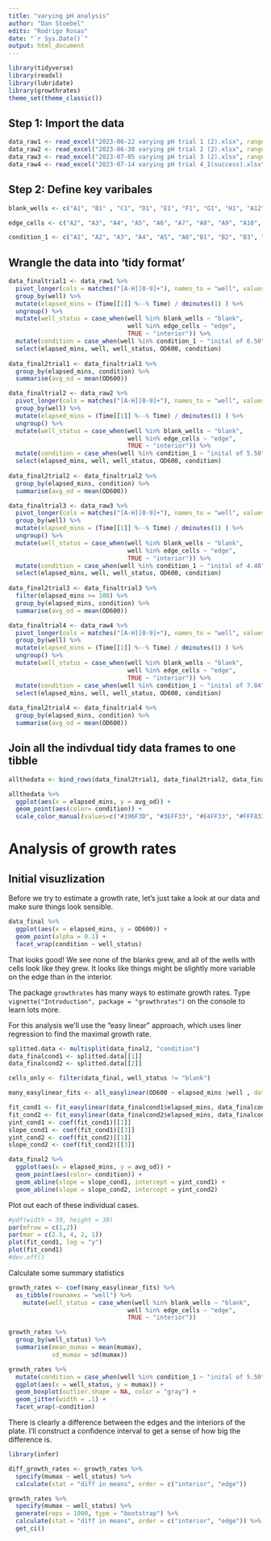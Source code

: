```yaml
---
title: "varying pH analysis"
author: "Dan Stoebel"
edits: "Rodrigo Rosas"
date: "`r Sys.Date()`"
output: html_document
---
```


```r
library(tidyverse)
library(readxl)
library(lubridate)
library(growthrates)
theme_set(theme_classic())
```

## Step 1: Import the data

```r
data_raw1 <- read_excel("2023-06-22 varying pH trial 1 (2).xlsx", range = "B28:CU317")
data_raw2 <- read_excel("2023-06-30 varying pH trial 2 (2).xlsx", range = "B28:CU221")
data_raw3 <- read_excel("2023-07-05 varying pH trial 3 (2).xlsx", range = "B28:CU221")
data_raw4 <- read_excel("2023-07-14 varying pH trial 4_1(success).xlsx", range = "B28:CU221")
```

## Step 2: Define key varibales

```r
blank_wells <- c("A1", "B1" , "C1", "D1", "E1", "F1", "G1", "H1", "A12", "B12", "C12", "D12", "E12", "F12","G12", "H12")

edge_cells <- c("A2", "A3", "A4", "A5", "A6", "A7", "A8", "A9", "A10", "A11","H2", "H3", "H4", "H5", "H6", "H7", "H8", "H9", "H10", "H11")

condition_1 <- c("A1", "A2", "A3", "A4", "A5", "A6","B1", "B2", "B3", "B4", "B5", "B6", "C1", "C2", "C3", "C4", "C5", "C6", "D1", "D2", "D3", "D4", "D5", "D6", "E1", "E2", "E3", "E4", "E5", "E6", "F1", "F2", "F3", "F4", "F5", "F6", "G1", "G2", "G3", "G4", "G5", "G6", "H1", "H2", "H3", "H4", "H5", "H6")
```

## Wrangle the data into 'tidy format'

```r
data_finaltrial1 <- data_raw1 %>% 
  pivot_longer(cols = matches("[A-H][0-9]+"), names_to = "well", values_to = "OD600") %>% 
  group_by(well) %>% 
  mutate(elapsed_mins = (Time[[1]] %--% Time) / dminutes(1) ) %>% 
  ungroup() %>%
  mutate(well_status = case_when(well %in% blank_wells ~ "blank",
                                 well %in% edge_cells ~ "edge",
                                 TRUE ~ "interior")) %>%
  mutate(condition = case_when(well %in% condition_1 ~ "inital of 6.50", TRUE ~ "intial of 5.99")) %>%
  select(elapsed_mins, well, well_status, OD600, condition)
  
data_final2trial1 <- data_finaltrial1 %>%
  group_by(elapsed_mins, condition) %>%
  summarise(avg_od = mean(OD600))
```
```r
data_finaltrial2 <- data_raw2 %>% 
  pivot_longer(cols = matches("[A-H][0-9]+"), names_to = "well", values_to = "OD600") %>% 
  group_by(well) %>% 
  mutate(elapsed_mins = (Time[[1]] %--% Time) / dminutes(1) ) %>% 
  ungroup() %>%
  mutate(well_status = case_when(well %in% blank_wells ~ "blank",
                                 well %in% edge_cells ~ "edge",
                                 TRUE ~ "interior")) %>%
  mutate(condition = case_when(well %in% condition_1 ~ "inital of 5.50", TRUE ~ "intial of 5.05")) %>%
  select(elapsed_mins, well, well_status, OD600, condition)
  
data_final2trial2 <- data_finaltrial2 %>%
  group_by(elapsed_mins, condition) %>%
  summarise(avg_od = mean(OD600))
```

```r
data_finaltrial3 <- data_raw3 %>% 
  pivot_longer(cols = matches("[A-H][0-9]+"), names_to = "well", values_to = "OD600") %>% 
  group_by(well) %>% 
  mutate(elapsed_mins = (Time[[1]] %--% Time) / dminutes(1) ) %>% 
  ungroup() %>%
  mutate(well_status = case_when(well %in% blank_wells ~ "blank",
                                 well %in% edge_cells ~ "edge",
                                 TRUE ~ "interior")) %>%
  mutate(condition = case_when(well %in% condition_1 ~ "inital of 4.48", TRUE ~ "intial of 4.07")) %>%
  select(elapsed_mins, well, well_status, OD600, condition)
  
data_final2trial3 <- data_finaltrial3 %>%
  filter(elapsed_mins >= 100) %>%
  group_by(elapsed_mins, condition) %>%
  summarise(avg_od = mean(OD600))
```

```r
data_finaltrial4 <- data_raw4 %>% 
  pivot_longer(cols = matches("[A-H][0-9]+"), names_to = "well", values_to = "OD600") %>% 
  group_by(well) %>% 
  mutate(elapsed_mins = (Time[[1]] %--% Time) / dminutes(1) ) %>% 
  ungroup() %>%
  mutate(well_status = case_when(well %in% blank_wells ~ "blank",
                                 well %in% edge_cells ~ "edge",
                                 TRUE ~ "interior")) %>%
  mutate(condition = case_when(well %in% condition_1 ~ "inital of 7.04", TRUE ~ "intial of 7.54")) %>%
  select(elapsed_mins, well, well_status, OD600, condition)
  
data_final2trial4 <- data_finaltrial4 %>%
  group_by(elapsed_mins, condition) %>%
  summarise(avg_od = mean(OD600))
```
## Join all the indivdual tidy data frames to one tibble

```r
allthedata <- bind_rows(data_final2trial1, data_final2trial2, data_final2trial3, data_final2trial4)
```

```r
allthedata %>%
  ggplot(aes(x = elapsed_mins, y = avg_od)) + 
  geom_point(aes(color= condition)) +
  scale_color_manual(values=c("#196F3D", "#3EFF33", "#E4FF33", "#FFF833", "#FDB727", "#FD4027", "#27FD9A", "#27FDED"))
```
# Analysis of growth rates

## Initial visuzlization

Before we try to estimate a growth rate, let's just take a look at our data and make sure things look sensible.

```r
data_final %>% 
  ggplot(aes(x = elapsed_mins, y = OD600)) +
  geom_point(alpha = 0.1) +
  facet_wrap(condition ~ well_status)
```
That looks good! We see none of the blanks grew, and all of the wells with cells look like they grew. It looks like things might be slightly more variable on the edge than in the interior.


The package `growthrates` has many ways to estimate growth rates. Type `vignette("Introduction", package = "growthrates")` on the console to learn lots more.

For this analysis we'll use the "easy linear" approach, which uses liner regression to find the maximal growth rate.
```r
splitted.data <- multisplit(data_final2, "condition")
data_finalcond1 <- splitted.data[[1]]
data_finalcond2 <- splitted.data[[2]]
```

```r
cells_only <- filter(data_final, well_status != "blank")

many_easylinear_fits <- all_easylinear(OD600 ~ elapsed_mins |well , data = cells_only)
```

```r
fit_cond1 <- fit_easylinear(data_finalcond1$elapsed_mins, data_finalcond1$avg_od)
fit_cond2 <- fit_easylinear(data_finalcond2$elapsed_mins, data_finalcond2$avg_od)
yint_cond1 <- coef(fit_cond1)[[1]]
slope_cond1 <- coef(fit_cond1)[[3]]
yint_cond2 <- coef(fit_cond2)[[1]]
slope_cond2 <- coef(fit_cond2)[[3]]
```

```r
data_final2 %>%
  ggplot(aes(x = elapsed_mins, y = avg_od)) + 
  geom_point(aes(color= condition)) +
  geom_abline(slope = slope_cond1, intercept = yint_cond1) +
  geom_abline(slope = slope_cond2, intercept = yint_cond2)
```

Plot out each of these individual cases.
```r
#pdf(width = 30, height = 30)
par(mfrow = c(1,2))
par(mar = c(2.5, 4, 2, 1))
plot(fit_cond1, log = "y")
plot(fit_cond1)
#dev.off()
```


Calculate some summary statistics
```r
growth_rates <- coef(many_easylinear_fits) %>% 
  as_tibble(rownames = "well") %>% 
    mutate(well_status = case_when(well %in% blank_wells ~ "blank",
                                 well %in% edge_cells ~ "edge",
                                 TRUE ~ "interior")) 

growth_rates %>% 
  group_by(well_status) %>% 
  summarise(mean_mumax = mean(mumax),
            sd_mumax = sd(mumax))
```


```r
growth_rates %>% 
  mutate(condition = case_when(well %in% condition_1 ~ "inital of 5.50", TRUE ~ "intial of 5.05")) %>%
  ggplot(aes(x = well_status, y = mumax)) +
  geom_boxplot(outlier.shape = NA, color = "gray") +
  geom_jitter(width = .1) +
  facet_wrap(~condition)
```
There is clearly a difference between the edges and the interiors of the plate. I'll construct a confidence interval to get a sense of how big the difference is.

```r
library(infer)

diff_growth_rates <- growth_rates %>% 
  specify(mumax ~ well_status) %>% 
  calculate(stat = "diff in means", order = c("interior", "edge"))

growth_rates %>% 
  specify(mumax ~ well_status) %>% 
  generate(reps = 1000, type = "bootstrap") %>% 
  calculate(stat = "diff in means", order = c("interior", "edge")) %>% 
  get_ci()

```

